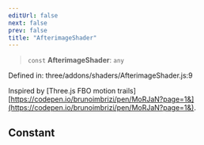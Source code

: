```yaml
---
editUrl: false
next: false
prev: false
title: "AfterimageShader"
---
```


> `const` **AfterimageShader**: `any`

Defined in: three/addons/shaders/AfterimageShader.js:9

Inspired by [Three.js FBO motion trails][https://codepen.io/brunoimbrizi/pen/MoRJaN?page=1&](https://codepen.io/brunoimbrizi/pen/MoRJaN?page=1&).

## Constant
